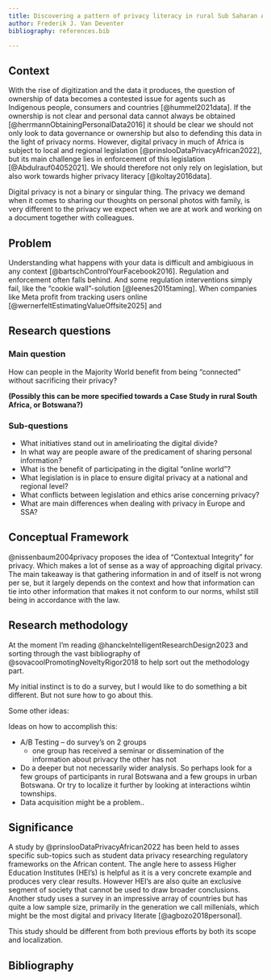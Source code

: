 ```yaml
---
title: Discovering a pattern of privacy literacy in rural Sub Saharan Africa
author: Frederik J. Van Deventer
bibliography: references.bib

---
```


## Context

With the rise of digitization and the data it produces, the question of ownership of data becomes a contested issue for agents such as Indigenous people, consumers and countries [@hummel2021data]. If the ownership is not clear and personal data cannot always be obtained [@herrmannObtainingPersonalData2016] it should be clear we should not only look to data governance or ownership but also to defending this data in the light of privacy norms. However, digital privacy in much of Africa is subject to local and regional legislation [@prinslooDataPrivacyAfrican2022], but its main challenge lies in enforcement of this legislation [@Abdulrauf04052021]. We should therefore not only rely on legislation, but also work towards higher privacy literacy [@koltay2016data].

Digital privacy is not a binary or singular thing. The privacy we demand when it comes to sharing our thoughts on personal photos with family, is very different to the privacy we expect when we are at work and working on a document together with colleagues. 

<!-- Not only the level of privacy but also the ease with which people could gain access, should be handled differently. -->
<!-- 
Much of privacy literacy literature has used ethnocentric Western-based ideas of governance and regulation that do not take into account the multi-varied ways privacy can be perceived in the Global South [@arora2019general; @aroraDecolonizingPrivacyStudies2019]. -->


## Problem

Understanding what happens with your data is difficult and ambigiuous in any context [@bartschControlYourFacebook2016]. Regulation and enforcement often falls behind. And some regulation interventions simply fail, like the "cookie wall"-solution [@leenes2015taming]. When companies like Meta profit from tracking users online [@wernerfeltEstimatingValueOffsite2025] and  

## Research questions

### Main question

How can people in the Majority World benefit from being "connected" without sacrificing their privacy?

__(Possibly this can be more specified towards a Case Study in rural South Africa, or Botswana?)__

### Sub-questions

- What initiatives stand out in amelirioating the digital divide?
- In what way are people aware of the predicament of sharing personal information?
- What is the benefit of participating in the digital "online world"?
- What legislation is in place to ensure digital privacy at a national and regional level?
- What conflicts between legislation and ethics arise concerning privacy?
- What are main differences when dealing with privacy in Europe and SSA?

## Conceptual Framework

@nissenbaum2004privacy proposes the idea of "Contextual Integrity" for privacy. Which makes a lot of sense as a way of approaching digital privacy. The main takeaway is that gathering information in and of itself is not wrong per se, but it largely depends on the context and how that information can tie into other information that makes it not conform to our norms, whilst still being in accordance with the law.

## Research methodology

At the moment I'm reading @hanckeIntelligentResearchDesign2023 and sorting through the vast bibliography of  @sovacoolPromotingNoveltyRigor2018 to help sort out the methodology part.

My initial instinct is to do a survey, but I would like to do something a bit different. But not sure how to go about this.

Some other ideas:

Ideas on how to accomplish this:

- A/B Testing -- do survey's on 2 groups
  - one group has received a seminar or dissemination of the information about privacy the other has not
- Do a deeper but not necessarily wider analysis. So perhaps look for a few groups of participants in rural Botswana and a few groups in urban Botswana. Or try to localize it further by looking at interactions wihtin townships.
- Data acquisition might be a problem.. 


## Significance

A study by @prinslooDataPrivacyAfrican2022 has been held to asses specific sub-topics such as student data privacy researching regulatory frameworks on the African content. The angle here to assess Higher Education Institutes (HEI's) is helpful as it is a very concrete example and produces very clear results. However HEI's are also quite an exclusive segment of society that cannot be used to draw broader conclusions.
Another study uses a survey in an impressive array of countries but has quite a low sample size, primarily in the generation we call millenials, which might be the most digital and privacy literate [@agbozo2018personal].

This study should be different from both previous efforts by both its scope and localization.

## Bibliography
